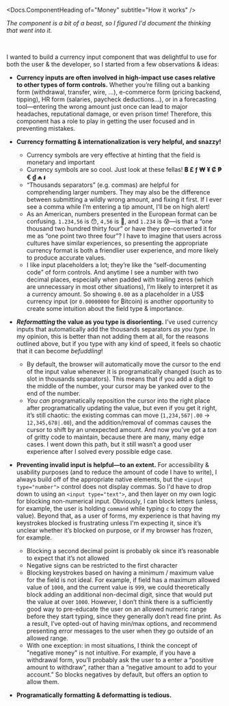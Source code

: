 


<Meta of={stories} name="How it works" />

<Docs.ComponentHeading of="Money" subtitle="How it works" />

_The <Docs of="Money" /> component is a bit of a beast, so I figured I'd
document the thinking that went into it._

<br />

<Title>How it works</Title>

I wanted to build a currency input component that was delightful to use for both
the user & the developer, so I started from a few observations & ideas:

- **Currency inputs are often involved in high-impact use cases relative to
  other types of form controls.** Whether you’re filling out a banking form
  (withdrawal, transfer, wire, ...), e-commerce form (pricing backend, tipping),
  HR form (salaries, paycheck deductions...), or in a forecasting tool—entering
  the wrong amount just once can lead to major headaches, reputational damage,
  or even prison time! Therefore, this component has a role to play in getting
  the user focused and in preventing mistakes.

- **Currency formatting & internationalization is very helpful, and snazzy!**
  - Currency symbols are very effective at hinting that the field is monetary
    and important
  - Currency symbols are so cool. Just look at these fellas! **฿ £ ƒ ₩ ¥ ₡ ₱ € ₫
    ₼ ៛**
  - “Thousands separators” (e.g. commas) are helpful for comprehending larger
    numbers. They may also be the difference between submitting a wildly wrong
    amount, and fixing it first. If I ever see a comma while I’m entering a tip
    amount, I’ll be on high alert!
  - As an American, numbers presented in the European format can be confusing.
    `1.234,56` is 😯, `4,56` is 🤨, and `1.234` is 😰—is that a “one thousand
    two hundred thirty four” or have they pre-converted it for me as “one point
    two three four”? I have to imagine that users across cultures have similar
    experiences, so presenting the appropriate currency format is both a
    friendlier user experience, and more likely to produce accurate values.
  - I like input placeholders a lot; they’re like the “self-documenting code” of
    form controls. And anytime I see a number with two decimal places,
    especially when padded with trailing zeros (which are unnecessary in most
    other situations), I’m likely to interpret it as a currency amount. So
    showing `0.00` as a placeholder in a US$ currency input (or `0.00000000` for
    ₿itcoin) is another opportunity to create some intuition about the field
    type & importance.

- **_Reformatting_ the value as you type is disorienting.** I’ve used currency
  inputs that automatically add the thousands separators _as you type_. In my
  opinion, this is better than not adding them at all, for the reasons outlined
  above, but if you type with any kind of speed, it feels so chaotic that it can
  become _befuddling_!
  - By default, the browser will automatically move the cursor to the end of the
    input value whenever it is programatically changed (such as to slot in
    thousands separators). This means that if you add a digit to the middle of
    the number, your cursor may be yanked over to the end of the number.
  - _You can_ programatically reposition the cursor into the right place after
    programatically updating the value, but even if you get it right, it’s still
    chaotic: the existing commas can move (`1,234,567|.00` -> `12,345,678|.00`),
    and the addition/removal of commas causes the cursor to shift by an
    unexpected amount. And now you’ve got a _ton_ of gritty code to maintain,
    because there are many, many edge cases. I went down this path, but it still
    wasn’t a good user experience after I solved every possible edge case.

- **Preventing invalid input is helpful—to an extent.** For accessibility &
  usability purposes (and to reduce the amount of code I have to write), I
  always build off of the appropriate native elements, but the
  `<input type="number">` control does not display commas. So I'd have to drop
  down to using an `<input type="text">`, and then layer on my own logic for
  blocking non-numerical input. Obviously, I can block letters (unless, for
  example, the user is holding `command` while typing `c` to copy the value).
  Beyond that, as a user of forms, my experience is that having my keystrokes
  blocked is frustrating unless I'm expecting it, since it’s unclear whether
  it’s blocked on purpose, or if my browser has frozen, for example.
  - Blocking a second decimal point is probably ok since it’s reasonable to
    expect that it’s not allowed
  - Negative signs can be restricted to the first character
  - Blocking keystrokes based on having a minimum / maximum value for the field
    is not ideal. For example, if field has a maximum allowed value of `1000`,
    and the current value is `999`, we could theoretically block adding an
    additional non-decimal digit, since that would put the value at over `1000`.
    However, I don’t think there is a sufficiently good way to pre-educate the
    user on an allowed numeric range before they start typing, since they
    generally don’t read fine print. As a result, I’ve opted-out of having
    min/max options, and recommend presenting error messages to the user when
    they go outside of an allowed range.
  - With one exception: in most situations, I think the concept of "negative
    money" is not intuitive. For example, if you have a withdrawal form, you’ll
    probably ask the user to a enter a “positive amount to withdraw”, rather
    than a “negative amount to add to your account.” So <Docs of="Money" />
    blocks negatives by default, but offers an option to allow them.

- **Programatically formatting & deformatting is tedious.**
